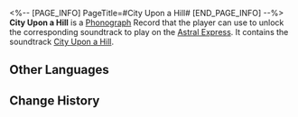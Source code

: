 <%-- [PAGE_INFO]
PageTitle=#City Upon a Hill#
[END_PAGE_INFO] --%>
{{Item Infobox
|id          = 210316
|image       = Item City Upon a Hill.png
|type        = Disk
|invCategory = Valuables
|rarity      = 3
|effect      = 
|description = A record that can be played on the Express' phonograph. It might be a chance acquisition or a gift from someone else. All sorts of memories surge up when the music plays &mdash; the smiles, encounters, touches, and the excitement of battle. Maybe that is why people still collect records even as society rapidly advances.<br />The current record contains the track "City Upon a Hill."
}}
{{Description|''The city is built on the mountain, and no shadow can cover it.''}}
'''City Upon a Hill''' is a [[Phonograph]] Record that the player can use to unlock the corresponding soundtrack to play on the [[Astral Express]]. It contains the soundtrack [[City Upon a Hill]].

==Other Languages==
{{Other Languages
|en   = City Upon a Hill
|zhs  = 《山巅之城》
|zht  = 《山巔之城》
|ja   = 『頂にある町』
|ko   = ≪산꼭대기의 도시≫
|es   = La ciudad sobre la cima
|fr   = « City Upon a Hill »
|ru   = City upon a Hill
|th   = "City Upon a Hill"
|vi   = "Thành Phố Trên Đỉnh Núi"
|de   = „Stadt auf einem Hügel“
|id   = "City Upon a Hill"
|pt   = City Upon a Hill
}}

==Change History==
{{Change History|2.1}}